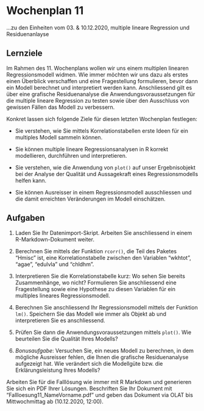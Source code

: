 # Wochenplan 11

...zu den Einheiten vom 03. & 10.12.2020, multiple lineare Regression und Residuenanlayse

## Lernziele

Im Rahmen des 11. Wochenplans wollen wir uns einem multiplen linearen Regressionsmodell widmen. Wie immer möchten wir uns dazu als erstes einen Überblick verschaffen und eine Fragestellung formulieren, bevor dann ein Modell berechnet und interpretiert werden kann. Anschliessend gilt es über eine grafische Residuenanalyse die Anwendungsvoraussetzungen für die multiple lineare Regression zu testen sowie über den Ausschluss von gewissen Fällen das Modell zu verbessern.

Konkret lassen sich folgende Ziele für diesen letzten Wochenplan festlegen:

- Sie verstehen, wie Sie mittels Korrelationstabellen erste Ideen für ein multiples Modell sammeln können.

- Sie können multiple lineare Regressionsanalysen in R korrekt modellieren, durchführen und interpretieren.

- Sie verstehen, wie die Anwendung von `plot()` auf unser Ergebnisobjekt bei der Analyse der Qualität und Aussagekraft eines Regressionsmodells helfen kann.

- Sie können Ausreisser in einem Regressionsmodell ausschliessen und die damit erreichten Veränderungen im Modell einschätzen.


## Aufgaben

1. Laden Sie Ihr Datenimport-Skript. Arbeiten Sie anschliessend in einem R-Markdown-Dokument weiter.

2. Berechnen Sie mittels der Funktion `rcorr()`, die Teil des Paketes "Hmisc" ist, eine Korrelationstabelle zwischen den Variablen "wkhtot", "agae", "edulvla" und "chldhm".

3. Interpretieren Sie die Korrelationstabelle kurz: Wo sehen Sie bereits Zusammenhänge, wo nicht? Formulieren Sie anschliessend eine Fragestellung sowie eine Hypothese zu diesen Variablen für ein multiples lineares Regressionsmodell.

4. Berechnen Sie anschliessend Ihr Regressionsmodell mittels der Funktion `lm()`. Speichern Sie das Modell wie immer als Objekt ab und interpretieren Sie es anschliessend.

5. Prüfen Sie dann die Anwendungsvoraussetzungen mittels `plot()`. Wie beurteilen Sie die Qualität Ihres Modells?

6. *Bonusaufgabe*: Versuchen Sie, ein neues Modell zu berechnen, in dem mögliche Ausreisser fehlen, die Ihnen die grafische Residuenanalyse aufgezeigt hat. Wie verändert sich die Modellgüte bzw. die Erklärungsleistung Ihres Modells?


Arbeiten Sie für die Falllösung wie immer mit R Markdown und generieren Sie sich ein PDF Ihrer Lösungen. Beschriften Sie Ihr Dokument mit "Fallloesung11_NameVorname.pdf" und geben das Dokument via OLAT bis Mittwochmittag ab (10.12.2020, 12:00).
